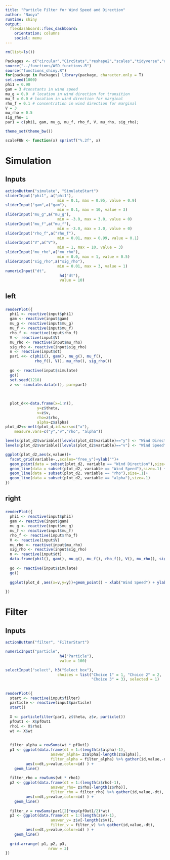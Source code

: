 ```yaml
---
title: "Particle Filter for Wind Speed and Direction"
author: "Naoya"
runtime: shiny
output: 
  flexdashboard::flex_dashboard:
    orientation: columns
    social: menu
---
```



```r
rm(list=ls())

Packages <- c("circular","CircStats","reshape2","scales","tidyverse","optimParallel","snow","data.table","gridExtra") 
source("../functions/WSD_functions.R")
source("functions_shiny.R")
for(package in Packages) library(package, character.only = T)
set.seed(1000)
phi1 = 0.90
gam = 3 #constants in wind speed
mu_g = 0.0  # location in wind direction for transition
mu_f = 0.0 # location in wind direction for marginal
rho_f = 0.1 # consentration in wind direction for marginal
V = 3
mu_rho = 0.5
sig_rho= 1
par1 = c(phi1, gam, mu_g, mu_f, rho_f, V, mu_rho, sig_rho);

theme_set(theme_bw())

scaleFUN <- function(x) sprintf("%.2f", x) 
```

# Simulation

## Inputs {.sidebar}

```r
actionButton("simulate", "SimulateStart")
sliderInput("phi1", a("phi1"),
                       min = 0.1, max = 0.95, value = 0.9)
sliderInput("gam",a("gam"),
                       min = 0.1, max = 10, value = 3)
sliderInput("mu_g",a("mu_g"),
                       min = -3.0, max = 3.0, value = 0)
sliderInput("mu_f",a("mu_f"),
                       min = -3.0, max = 3.0, value = 0)
sliderInput("rho_f",a("rho_f"),
                       min = 0.01, max = 0.99, value = 0.1)
sliderInput("V",a("V"),
                       min = 1, max = 10, value = 3)
sliderInput("mu_rho",a("mu_rho"),
                       min = 0.0, max = 1, value = 0.5)
sliderInput("sig_rho",a("sig_rho"),
                       min = 0.01, max = 3, value = 1)
numericInput("dt", 
                        h4("dt"), 
                        value = 10) 

```


## left{data-width=1000}

### 



```r
renderPlot({
  phi1 <- reactive(input$phi1)
  gam <- reactive(input$gam)
  mu_g <- reactive(input$mu_g)
  mu_f <- reactive(input$mu_f)
  rho_f <- reactive(input$rho_f)
  V <- reactive(input$V)
  mu_rho <- reactive(input$mu_rho)
  sig_rho <- reactive(input$sig_rho)
  n <- reactive(input$dt)
  par1 <<- c(phi1(), gam(), mu_g(), mu_f(),
             rho_f(), V(), mu_rho(), sig_rho())
  
  go <- reactive(input$simulate)
  go()
  set.seed(1218)
  z <<- simulate.data(n(), par=par1)
  
  
  
  plot_d<<-data.frame(x=1:n(),
              y=z$theta,
              v=z$v,
              rho=z$rho,
              alpha=z$alpha)
plot_d2<<-melt(plot_d,id.vars=c("x"),
    measure.vars=c("y","v","rho", "alpha"))

levels(plot_d2$variable)[levels(plot_d2$variable)=="y"] <- "Wind Direction"
levels(plot_d2$variable)[levels(plot_d2$variable)=="v"] <- "Wind Speed"

ggplot(plot_d2,aes(x,value))+
  facet_grid(variable~.,scales="free_y")+ylab("")+
  geom_point(data = subset(plot_d2, variable == "Wind Direction"),size=1.2) +
  geom_line(data = subset(plot_d2, variable == "Wind Speed"),size=.1) +
  geom_line(data = subset(plot_d2, variable == "rho"),size=.1)+
  geom_line(data = subset(plot_d2, variable == "alpha"),size=.1)
})
```

## right

###

```r

renderPlot({
  phi1 <- reactive(input$phi1)
  gam <- reactive(input$gam)
  mu_g <- reactive(input$mu_g)
  mu_f <- reactive(input$mu_f)
  rho_f <- reactive(input$rho_f)
  V <- reactive(input$V)
  mu_rho <- reactive(input$mu_rho)
  sig_rho <- reactive(input$sig_rho)
  n <- reactive(input$dt)
  data.frame(phi1(), gam(), mu_g(), mu_f(), rho_f(), V(), mu_rho(), sig_rho(),n())
  
  go <- reactive(input$simulate)
  go()
    
  ggplot(plot_d ,aes(x=v,y=y))+geom_point() + xlab("Wind Speed") + ylab("Wind Direction")
  
})


```

# Filter

## Inputs {.sidebar}

```r
actionButton("filter", "FilterStart")

numericInput("particle", 
                        h4("Particle"), 
                        value = 100) 

selectInput("select", h3("Select box"), 
                       choices = list("Choice 1" = 1, "Choice 2" = 2,
                                      "Choice 3" = 3), selected = 1)
```


##

### 

```r
renderPlot({
  start <- reactive(input$filter)
  particle <- reactive(input$particle)
  start()
  
  X <- particlefilter(par1, z$theta, z$v, particle())
  pfOut1 <- X$pfOut1
  rho1 <- X$rho1
  wt <- X$wt
  
  
  filter_alpha = rowSums(wt * pfOut1)
  p1 <- ggplot(data.frame(dt = 1:(length(z$alpha)-1),
                    answer_alpha= z$alpha[-length(z$alpha)],
                    filter_alpha = filter_alpha) %>% gather(id,value,-dt),
         aes(x=dt,y=value,color=id) ) + 
    geom_line()
  
  filter_rho = rowSums(wt * rho1)
  p2 <- ggplot(data.frame(dt = 1:(length(z$rho)-1),
                    answer_rho= z$rho[-length(z$rho)],
                    filter_rho = filter_rho) %>% gather(id,value,-dt),
         aes(x=dt,y=value,color=id) ) + 
    geom_line()
  
  filter_v = rowSums(par1[2]*exp(pfOut1/2)*wt)
  p3 <- ggplot(data.frame(dt = 1:(length(z$v)-1),
                    answer_v= z$v[-length(z$v)],
                    filter_v = filter_v) %>% gather(id,value,-dt),
         aes(x=dt,y=value,color=id) ) + 
    geom_line()
  
  grid.arrange( p1, p2, p3,
                   nrow = 3)
})

```